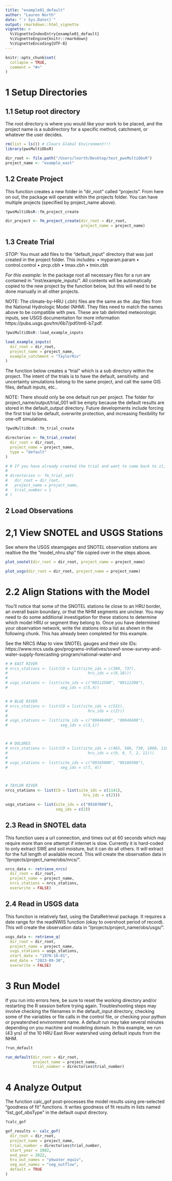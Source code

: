 ```yaml
---
title: "example01_default"
author: "Lauren North"
date: "`r Sys.Date()`"
output: rmarkdown::html_vignette
vignette: >
  %\VignetteIndexEntry{example01_default}
  %\VignetteEngine{knitr::rmarkdown}
  %\VignetteEncoding{UTF-8}
---
```


```r
knitr::opts_chunk$set(
  collapse = TRUE,
  comment = "#>"
)
```

# 1 Setup Directories

## 1.1 Setup root directory
The root directory is where you would like your work to be placed, and the project name is a subdirectory for a specific method, catchment, or whatever the user decides. 

```r

rm(list = ls()) # Clears Global Environment!!!
library(pwsMultiObsR)

dir_root <- file.path("/Users/lnorth/Desktop/test_pwsMultiObsR")
project_name <- "example_east"

```

## 1.2 Create Project
This function creates a new folder in "dir_root" called "projects". From here on out, the package will operate within the projects folder. You can have multiple projects (specified by project_name above).

```r

?pwsMultiObsR::fm_project_create

dir_project <- fm_project_create(dir_root = dir_root,
                                 project_name = project_name)

```

## 1.3 Create Trial
*STOP:*
You must add files to the "default_input" directory that was just created in the project folder. This includes:
      • myparam.param
      • control.control
      • prcp.cbh
      • tmax.cbh
      • tmin.cbh

*For this example:*
In the package root all necessary files for a run are contained in "inst/example_inputs/". All contents will be automatically copied to the new project by the function below, but this will need to be done manually in all other projects.

NOTE:
The climate-by-HRU (.cbh) files are the same as the .day files from the National Hydrologic Model (NHM). They files need to match the names above to be compatible with pws. These are tab delimited meteorologic inputs, see USGS documentaiton for more information https://pubs.usgs.gov/tm/6b7/pdf/tm6-b7.pdf.

```r

?pwsMultiObsR::load_example_inputs

load_example_inputs(
  dir_root = dir_root,
  project_name = project_name,
  example_catchment = "TaylorRiv"
)

```

The function below creates a "trial" which is a sub directory within the project. The intent of the trials is to have the default, sensitivity. and uncertainty simulations belong to the same project, and call the same GIS files, default inputs, etc..

NOTE:
There should only be one default run per project. The folder for project_name/output/trial_001 will be empty because the default results are stored in the default_output directory. Future developments include forcing the first trial to be default, overwrite protection, and increasing flexibility for one-off simulations. 

```r

?pwsMultiObsR::fm_trial_create

directories <- fm_trial_create(
  dir_root = dir_root,
  project_name = project_name,
  type = "default"
)

# # If you have already created the trial and want to come back to it, use this:
# 
# directories <- fm_trial_set(
#   dir_root = dir_root,
#   project_name = project_name,
#   trial_number = 1
# )

```

## 2 Load Observations

# 2,1 View SNOTEL and USGS Stations
See where the USGS steamgages and SNOTEL observation stations are realtive the the "model_nhru.shp" file copied over in the steps above. 

```r

plot_snotel(dir_root = dir_root, project_name = project_name)

plot_usgs(dir_root = dir_root, project_name = project_name)

```

# 2.2 Align Stations with the Model
You'll notice that some of the SNOTEL stations lie close to an HRU border, an overall basin boundary, or that the NHM segments are unclear. You may need to do some additional investigation for these stations to determine which model HRU or segment they belong to. Once you have determined your observation network, write the stations into a list as shown in the following chunk. This has already been completed for this example.

See the NRCS iMap to view SNOTEL gauges and their site IDs: https://www.nrcs.usda.gov/programs-initiatives/sswsf-snow-survey-and-water-supply-forecasting-program/national-water-and

```r

# # EAST RIVER
# nrcs_stations <- list(CO = list(site_ids = c(380, 737),
#                                   hru_ids = c(8,10)))
# 
# usgs_stations <- list(site_ids = c("09112500", "09112200"),
#                       seg_ids = c(5,4))


# # BLUE RIVER
# nrcs_stations <- list(CO = list(site_ids = c(531),
#                                   hru_ids = c(2)))
# 
# usgs_stations <- list(site_ids = c("09046490", "09046600"),
#                       seg_ids = c(3,1))



# # DOLORES
# nrcs_stations <- list(CO = list(site_ids = c(465, 586, 739, 1060, 1185),
#                                   hru_ids = c(9, 9, 7, 2, 11)))
# 
# usgs_stations <- list(site_ids = c("09165000", "09166500"),
#                       seg_ids = c(7, 4))



# TAYLOR RIVER
nrcs_stations <- list(CO = list(site_ids = c(1141),
                                  hru_ids = c(2)))

usgs_stations <- list(site_ids = c("09107000"),
                      seg_ids = c(2))
```

## 2.3  Read in SNOTEL data
This function uses a url connection, and times out at 60 seconds which may require more than one attempt if internet is slow. Currently it is hard-coded to only extract SWE and soil moisture, but it can do all others. It will extract for the full length of available record. This will create the observation data in "/projects/project_name/obs/nrcs/".

```r

nrcs_data <- retrieve_nrcs(
  dir_root = dir_root,
  project_name = project_name,
  nrcs_stations = nrcs_stations,
  overwrite = FALSE)

```

## 2.4 Read in USGS data
This function is relatively fast, using the DataRetrieval package. It requires a date range for the readNWIS function (okay to overshoot period of record). This will create the observation data in "/projects/project_name/obs/usgs/".

```r

usgs_data <- retrieve_q(
  dir_root = dir_root,
  project_name = project_name,
  usgs_stations = usgs_stations,
  start_date = "1970-10-01",
  end_date = "2023-09-30",
  overwrite = FALSE)

```

# 3 Run Model
If you run into errors here, be sure to reset the working directory and/or restarting the R session before trying again. Troubleshooting steps may involve checking the filenames in the default_input directory, checking some of the variables or file calls in the control file, or checking your python or pywatershed environment name. A default run may take several minutes depending on you machine and modeling domain. In this example, we run (43 yrs) of the 10 HRU East River watershed using default inputs from the NHM.

```r

?run_default

run_default(dir_root = dir_root,
            project_name = project_name,
            trial_number = directories$trial_number)


```

# 4 Analyze Output
The function calc_gof post-processes the model results using pre-selected "goodness of fit" functions. It writes goodness of fit results in lists named "list_gof_obsType" in the default ouput directory.

```r

?calc_gof

gof_results <- calc_gof(
  dir_root = dir_root,
  project_name = project_name,
  trial_number = directories$trial_number,
  start_year = 1982,
  end_year = 2022,
  hru_out_names = "pkwater_equiv",
  seg_out_names = "seg_outflow",
  default = TRUE
)

```



